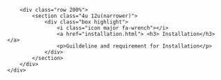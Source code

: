 <!--html_preserve-->
<section class="wrapper style1">
	<div class="container">
		<div class="row 200%">
			<section class="4u 12u(narrower)">
				<div class="box highlight">
					<i class="icon major fa-wrench"></i>
					<a href="installation.html"> <h3> Installation</h3></a>
					<p>Guildeline and requirement for Installation</p>
				</div>
			</section>
		</div>
	</div>
</section>
<!--/html_preserve-->

